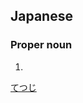 ==Japanese==
{{ja-kanjitab|哲|志}}

===Proper noun===
{{ja-pos|proper|てつじ}}

# {{given name|male|lang=ja}}

[[Category:Japanese male given names|てつじ]]